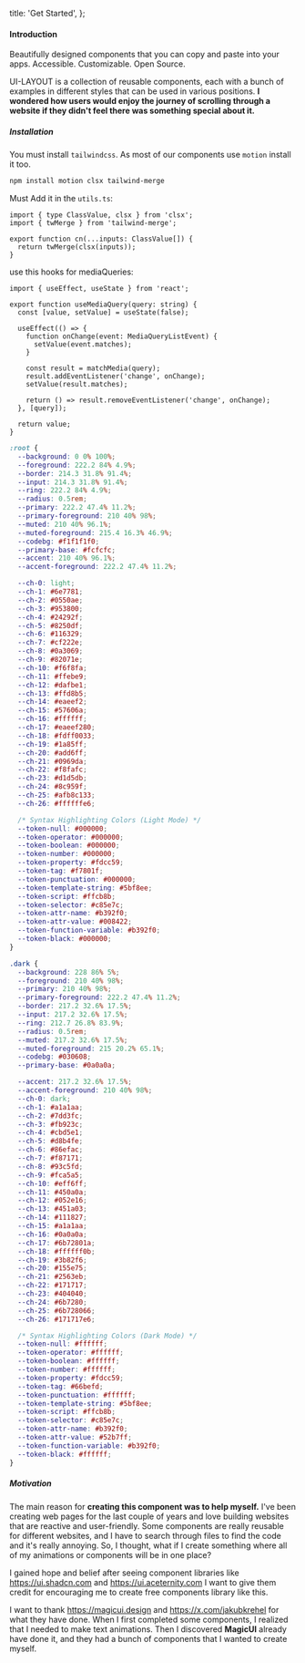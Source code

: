   title: 'Get Started',
};


<div className='mt-24'>
  <h4 className='text-4xl font-semibold'>Introduction</h4>
</div>

Beautifully designed components that you can copy and paste into your apps. Accessible. Customizable. Open Source.

UI-LAYOUT is a collection of reusable components, each with a bunch of examples in different styles that can be used in various positions.
**I wondered how users would enjoy the journey of scrolling through a website if they didn't feel there was something special about it.**

##### Installation

You must install `tailwindcss`. As most of our components use `motion` install it too.

```bash
npm install motion clsx tailwind-merge
```

Must Add it in the `utils.ts`:

```tsx utils.tsx
import { type ClassValue, clsx } from 'clsx';
import { twMerge } from 'tailwind-merge';

export function cn(...inputs: ClassValue[]) {
  return twMerge(clsx(inputs));
}
```

use this hooks for mediaQueries:

```tsx use-media-query.tsx
import { useEffect, useState } from 'react';

export function useMediaQuery(query: string) {
  const [value, setValue] = useState(false);

  useEffect(() => {
    function onChange(event: MediaQueryListEvent) {
      setValue(event.matches);
    }

    const result = matchMedia(query);
    result.addEventListener('change', onChange);
    setValue(result.matches);

    return () => result.removeEventListener('change', onChange);
  }, [query]);

  return value;
}
```

```css colors
:root {
  --background: 0 0% 100%;
  --foreground: 222.2 84% 4.9%;
  --border: 214.3 31.8% 91.4%;
  --input: 214.3 31.8% 91.4%;
  --ring: 222.2 84% 4.9%;
  --radius: 0.5rem;
  --primary: 222.2 47.4% 11.2%;
  --primary-foreground: 210 40% 98%;
  --muted: 210 40% 96.1%;
  --muted-foreground: 215.4 16.3% 46.9%;
  --codebg: #f1f1f1f0;
  --primary-base: #fcfcfc;
  --accent: 210 40% 96.1%;
  --accent-foreground: 222.2 47.4% 11.2%;

  --ch-0: light;
  --ch-1: #6e7781;
  --ch-2: #0550ae;
  --ch-3: #953800;
  --ch-4: #24292f;
  --ch-5: #8250df;
  --ch-6: #116329;
  --ch-7: #cf222e;
  --ch-8: #0a3069;
  --ch-9: #82071e;
  --ch-10: #f6f8fa;
  --ch-11: #ffebe9;
  --ch-12: #dafbe1;
  --ch-13: #ffd8b5;
  --ch-14: #eaeef2;
  --ch-15: #57606a;
  --ch-16: #ffffff;
  --ch-17: #eaeef280;
  --ch-18: #fdff0033;
  --ch-19: #1a85ff;
  --ch-20: #add6ff;
  --ch-21: #0969da;
  --ch-22: #f8fafc;
  --ch-23: #d1d5db;
  --ch-24: #8c959f;
  --ch-25: #afb8c133;
  --ch-26: #ffffffe6;

  /* Syntax Highlighting Colors (Light Mode) */
  --token-null: #000000;
  --token-operator: #000000;
  --token-boolean: #000000;
  --token-number: #000000;
  --token-property: #fdcc59;
  --token-tag: #f7801f;
  --token-punctuation: #000000;
  --token-template-string: #5bf8ee;
  --token-script: #ffcb8b;
  --token-selector: #c85e7c;
  --token-attr-name: #b392f0;
  --token-attr-value: #008422;
  --token-function-variable: #b392f0;
  --token-black: #000000;
}

.dark {
  --background: 228 86% 5%;
  --foreground: 210 40% 98%;
  --primary: 210 40% 98%;
  --primary-foreground: 222.2 47.4% 11.2%;
  --border: 217.2 32.6% 17.5%;
  --input: 217.2 32.6% 17.5%;
  --ring: 212.7 26.8% 83.9%;
  --radius: 0.5rem;
  --muted: 217.2 32.6% 17.5%;
  --muted-foreground: 215 20.2% 65.1%;
  --codebg: #030608;
  --primary-base: #0a0a0a;

  --accent: 217.2 32.6% 17.5%;
  --accent-foreground: 210 40% 98%;
  --ch-0: dark;
  --ch-1: #a1a1aa;
  --ch-2: #7dd3fc;
  --ch-3: #fb923c;
  --ch-4: #cbd5e1;
  --ch-5: #d8b4fe;
  --ch-6: #86efac;
  --ch-7: #f87171;
  --ch-8: #93c5fd;
  --ch-9: #fca5a5;
  --ch-10: #eff6ff;
  --ch-11: #450a0a;
  --ch-12: #052e16;
  --ch-13: #451a03;
  --ch-14: #111827;
  --ch-15: #a1a1aa;
  --ch-16: #0a0a0a;
  --ch-17: #6b72801a;
  --ch-18: #ffffff0b;
  --ch-19: #3b82f6;
  --ch-20: #155e75;
  --ch-21: #2563eb;
  --ch-22: #171717;
  --ch-23: #404040;
  --ch-24: #6b7280;
  --ch-25: #6b728066;
  --ch-26: #171717e6;

  /* Syntax Highlighting Colors (Dark Mode) */
  --token-null: #ffffff;
  --token-operator: #ffffff;
  --token-boolean: #ffffff;
  --token-number: #ffffff;
  --token-property: #fdcc59;
  --token-tag: #66befd;
  --token-punctuation: #ffffff;
  --token-template-string: #5bf8ee;
  --token-script: #ffcb8b;
  --token-selector: #c85e7c;
  --token-attr-name: #b392f0;
  --token-attr-value: #52b7ff;
  --token-function-variable: #b392f0;
  --token-black: #ffffff;
}
```


##### Motivation

The main reason for **creating this component was to help myself.** I've been creating web pages for the last couple of years and love building websites that are reactive and user-friendly. Some components are really reusable for different websites, and I have to search through files to find the code and it's really annoying. So, I thought, what if I create something where all of my animations or components will be in one place?

I gained hope and belief after seeing component libraries like https://ui.shadcn.com and https://ui.aceternity.com I want to give them credit for encouraging me to create free components library like this.

I want to thank https://magicui.design and https://x.com/jakubkrehel for what they have done. When I first completed some components, I realized that I needed to make text animations. Then I discovered **MagicUI** already have done it, and they had a bunch of components that I wanted to create myself.

<Footer />

<div className='mb-4'></div>

